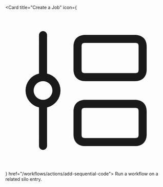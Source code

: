 <Card title="Create a Job"
  icon={<svg fill="none" xmlns="http://www.w3.org/2000/svg" viewBox="0 0 20 20"><path fill-rule="evenodd" clip-rule="evenodd" d="M4.6625 2.6215a.5.5 0 0 1 .5.5v4.7734a2.1636 2.1636 0 0 1 0 4.2102v4.7734a.5.5 0 1 1-1 0v-4.7734A2.164 2.164 0 0 1 2.4988 10a2.1636 2.1636 0 0 1 1.6637-2.1051V3.1215a.5.5 0 0 1 .5-.5ZM9.439 4.5398c0-.2393.0595-.3269.0908-.3582.0314-.0314.119-.0909.3583-.0909h6.164c.2393 0 .327.0595.3583.0908.0314.0314.0909.119.0909.3583v2.8474c0 .2393-.0595.327-.0909.3583-.0313.0314-.119.0909-.3583.0909H9.888c-.2393 0-.327-.0595-.3583-.0909-.0313-.0313-.0908-.119-.0908-.3583V4.5398Zm.4491-1.449c-.3934 0-.7804.0986-1.0654.3836-.285.285-.3837.672-.3837 1.0654v2.8474c0 .3935.0987.7804.3837 1.0654.285.285.672.3838 1.0654.3838h6.164c.3935 0 .7804-.0987 1.0654-.3838.2851-.285.3838-.672.3838-1.0654V4.5398c0-.3934-.0987-.7803-.3838-1.0654-.285-.285-.6719-.3837-1.0654-.3837H9.888ZM4.6625 8.8362a1.1637 1.1637 0 1 0 0 2.3274 1.1637 1.1637 0 0 0 0-2.3274Zm4.7764 3.7765c0-.2393.0595-.327.0908-.3583.0314-.0314.119-.0909.3583-.0909h6.164c.2393 0 .327.0595.3583.0909.0314.0313.0909.119.0909.3583v2.8474c0 .2393-.0595.3269-.0909.3583-.0313.0313-.119.0908-.3583.0908H9.888c-.2393 0-.327-.0595-.3583-.0908-.0313-.0314-.0908-.119-.0908-.3583v-2.8474Zm.4491-1.4492c-.3934 0-.7804.0987-1.0654.3838-.285.285-.3837.6719-.3837 1.0654v2.8474c0 .3934.0987.7803.3837 1.0654.285.285.672.3837 1.0654.3837h6.164c.3935 0 .7804-.0987 1.0654-.3837.2851-.2851.3838-.672.3838-1.0654v-2.8474c0-.3935-.0987-.7804-.3838-1.0654-.285-.2851-.6719-.3838-1.0654-.3838H9.888Z" fill="currentColor"/></svg>}  href="/workflows/actions/add-sequential-code">
  Run a workflow on a related silo entry.
</Card>